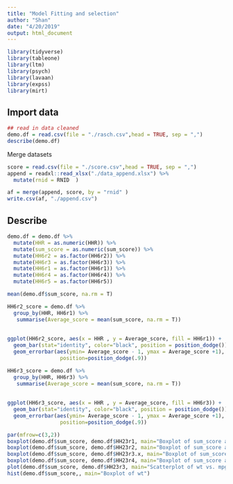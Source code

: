 ```yaml
---
title: "Model Fitting and selection"
author: "Shan"
date: "4/20/2019"
output: html_document
---
```


```r
library(tidyverse)
library(tableone)
library(ltm)
library(psych)
library(lavaan)
library(expss)
library(mirt)
```

## Import data 
```r
## read in data cleaned 
demo.df = read.csv(file = "./rasch.csv",head = TRUE, sep = ",")
describe(demo.df)
```

Merge datasets 
```r
score = read.csv(file = "./score.csv",head = TRUE, sep = ",")
append = readxl::read_xlsx("./data_append.xlsx") %>% 
  mutate(rnid = RNID  )

af = merge(append, score, by = "rnid" )
write.csv(af, "./append.csv")
```

## Describe

```r
demo.df = demo.df %>% 
  mutate(HHR = as.numeric(HHR)) %>% 
  mutate(sum_score = as.numeric(sum_score)) %>% 
  mutate(HH6r2 = as.factor(HH6r2)) %>% 
  mutate(HH6r3 = as.factor(HH6r3)) %>% 
  mutate(HH6r1 = as.factor(HH6r1)) %>% 
  mutate(HH6r4 = as.factor(HH6r4)) %>% 
  mutate(HH6r5 = as.factor(HH6r5))

mean(demo.df$sum_score, na.rm = T)

HH6r2_score = demo.df %>% 
  group_by(HHR, HH6r1) %>%
   summarise(Average_score = mean(sum_score, na.rm = T)) 
  
  
ggplot(HH6r2_score, aes(x = HHR , y = Average_score, fill = HH6r1)) +
  geom_bar(stat="identity", color="black", position = position_dodge()) +
  geom_errorbar(aes(ymin= Average_score - 1, ymax = Average_score +1), width =.2,
                 position=position_dodge(.9)) 

```

```r
HH6r3_score = demo.df %>% 
  group_by(HHR, HH6r3) %>%
   summarise(Average_score = mean(sum_score, na.rm = T)) 
  
  
ggplot(HH6r3_score, aes(x = HHR , y = Average_score, fill = HH6r3)) +
  geom_bar(stat="identity", color="black", position = position_dodge()) +
  geom_errorbar(aes(ymin= Average_score - 1, ymax = Average_score +1), width =.2,
                 position=position_dodge(.9)) 

par(mfrow=c(3,2))
boxplot(demo.df$sum_score, demo.df$HH23r1, main="Boxplot of sum_score among white vs. Non-white")
boxplot(demo.df$sum_score, demo.df$HH23r2, main="Boxplot of sum_score among Black or African American vs. Non-black")
boxplot(demo.df$sum_score, demo.df$HH23r3.x, main="Boxplot of sum_score among Indian vs. Non-Native Indians")
boxplot(demo.df$sum_score, demo.df$HH23r4, main="Boxplot of sum_score among Asian vs. Non-Asian")
plot(demo.df$sum_score, demo.df$HH23r3, main="Scatterplot of wt vs. mpg")
hist(demo.df$sum_score,, main="Boxplot of wt")

```


